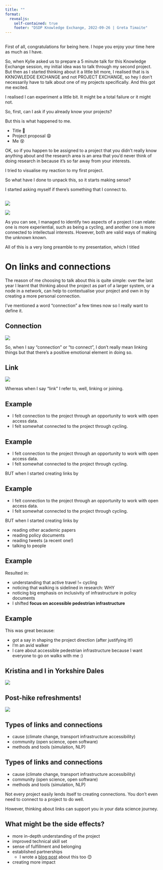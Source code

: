 ```yaml
---
title: ""
format: 
  revealjs:
    self-contained: true
    footer: "DSDP Knowledge Exchange, 2022-09-26 | Greta Timaite"
---
```


## 

:::{.notes}
First of all, congratulations for being here. I hope you enjoy your time here as much as I have. 

So, when Kylie asked us to prepare a 5 minute talk for this Knowledge Exchange session, my initial idea was to talk through my second project. But then as I started thinking about it a little bit more, I realised that is is KKNOWLEDGE EXCHANGE and not PROJECT EXCHANGE, so hey I don't necessarily have to talk about one of my projects specifically. And this got me excited. 

I realised I can experiment a little bit. It might be a total failure or it might not.

So, first, can I ask if you already know your projects?

But this is what happened to me. 
:::

:::{.incremental}
- Title 🤔
- Project proposal 😧
- Me 😵
:::

:::{.notes}
OK, so if you happen to be assigned to a project that you didn't really know anything about and the research area is an area that you'd never think of doing research in because it's so far away from your interests.

I tried to visualise my reaction to my first project.

So what have I done to unpack this, so it starts making sense?

I started asking myself if there's something that I connect to.
:::


## 

:::{.r-stack}
![](email.png){.framgent}

![](email_edit.png){.fragment}
:::

:::{.notes}
As you can see, I managed to identify two aspects of a project I can relate: one is more experiential, such as being a cycling, and another one is more connected to intellectual interests. However, both are valid ways of making the unknown known.

All of this is a very long preamble to my presentation, which I titled
:::

# On links and connections 
<!-- my title ;) -->
:::{.notes}
The reason of me choosing to talk about this is quite simple: over the last year I learnt that thinking about the project as part of a larger system, or a node in a network, can help to contextualise your project and own in by creating a more personal connection.

I've mentioned a word "connection" a few times now so I really want to define it. 
:::

## Connection

![](connection.png)


:::{.notes}
So, when I say "connection" or "to connect", I don't really mean linking things but that there's a positive emotional element in doing so. 
:::

## Link

![](link.png)

:::{.notes}
Whereas when I say "link" I refer to, well, linking or joining.
:::

## Example
<!-- slide example 1/5 -->
:::{.incremental}
- I felt connection to the project through an opportunity to work with open access data.
- I felt somewhat connected to the project through cycling.
:::

## Example 
<!-- slide example 2/5 -->
- I felt connection to the project through an opportunity to work with open access data.
- I felt somewhat connected to the project through cycling.

BUT when I started creating links by

## Example
<!-- slide example 3/5 -->
- I felt connection to the project through an opportunity to work with open access data.
- I felt somewhat connected to the project through cycling.

BUT when I started creating links by

:::{.incremental}
- reading other academic papers
- reading policy documents
- reading tweets (a recent one!)
- talking to people
:::

## Example 
<!-- slide example 4/5 -->

Resulted in:

:::{.incremental}
- understanding that active travel != cycling
- noticing that walking is sidelined in research: WHY
- noticing big emphasis on inclusivity of infrastructure in policy documents
- I shifted **focus on accessible pedestrian infrastructure** 
:::

## Example 
<!-- slide example 5/5 -->
This was great because:

:::{.incremental}
- got a say in shaping the project direction (after justifying it!)
- I'm an avid walker
- I care about accessible pedestrian infrastructure because I want everyone to go on walks with me :)
:::

## Kristina and I in Yorkshire Dales 

![](trip_photo1.jpeg)

## Post-hike refreshments!
![](trip_photo2.jpeg)

## Types of links and connections
<!-- slide 1/2 -->
:::{.incremental}
- cause (climate change, transport infrastructure accessibility)
- community (open science, open software)
- methods and tools (simulation, NLP)
:::

## Types of links and connections
<!-- slide 2/2 -->
- cause (climate change, transport infrastructure accessibility)
- community (open science, open software)
- methods and tools (simulation, NLP)

Not every project easily lends itself to creating connections. You don't even need to connect to a project to do well.

However, thinking about links can support you in your data science journey.

## What might be the side effects?  

:::{.incremental}
- more in-depth understanding of the project
- improved technical skill set
- sense of fulfillment and belonging 
- established partnerships
  - I wrote a [blog post](https://www.cdrc.ac.uk/networking-and-partnership-building-an-interns-perspective/) about this too 😊
- creating more impact
:::






